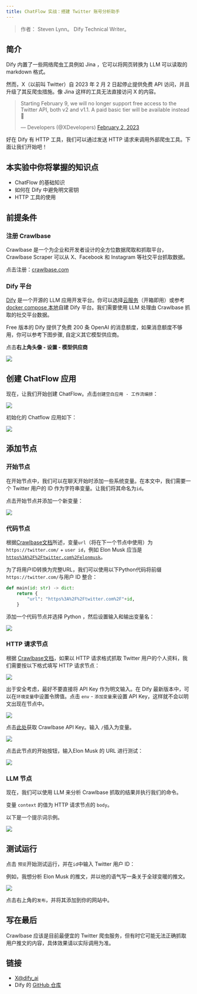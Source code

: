 ```yaml
---
title: ChatFlow 实战：搭建 Twitter 账号分析助手
---
```



> 作者： Steven Lynn。 Dify Technical Writer。

## 简介

Dify 内置了一些网络爬虫工具例如 Jina ，它可以将网页转换为 LLM 可以读取的 markdown 格式。

然而，X（以前叫 Twitter）自 2023 年 2 月 2 日起停止提供免费 API 访问，并且升级了其反爬虫措施。像 Jina 这样的工具无法直接访问 X 的内容。

> Starting February 9, we will no longer support free access to the Twitter API, both v2 and v1.1. A paid basic tier will be available instead 🧵
>
> — Developers (@XDevelopers) [February 2, 2023](https://twitter.com/XDevelopers/status/1621026986784337922?ref\_src=twsrc%5Etfw)

好在 Dify 有 HTTP 工具，我们可以通过发送 HTTP 请求来调用外部爬虫工具。下面让我们开始吧！

## 本实验中你将掌握的知识点

* ChatFlow 的基础知识
* 如何在 Dify 中避免明文密钥
* HTTP 工具的使用

## **前提条件**

### 注册 Crawlbase

Crawlbase 是一个为企业和开发者设计的全方位数据爬取和抓取平台，Crawlbase Scraper 可以从 X、Facebook 和 Instagram 等社交平台抓取数据。

点击注册：[crawlbase.com](https://crawlbase.com)

### Dify 平台

[Dify](https://cloud.dify.ai/) 是一个开源的 LLM 应用开发平台。你可以选择[云服务](https://cloud.dify.ai/)（开箱即用）或参考 [docker compose 本地](/getting-started/install-self-hosted)自建 Dify 平台。我们需要使用 LLM 处理由 Crawlbase 抓取的社交平台数据。

Free 版本的 Dify 提供了免费 200 条 OpenAI 的消息额度，如果消息额度不够用，你可以参考下图步骤, 自定义其它模型供应商。

点击**右上角头像 - 设置 - 模型供应商**

![](https://assets-docs.dify.ai/dify-enterprise-mintlify/zh_CN/workshop/intermediate/52f3f299b05ff94ee0421604dd810e35.png)

## 创建 ChatFlow 应用

现在，让我们开始创建 ChatFlow。点击`创建空白应用 - 工作流编排`：

![](https://assets-docs.dify.ai/dify-enterprise-mintlify/zh_CN/workshop/intermediate/82f9f17b80fb3755efff0a260c0aeb81.png)

初始化的 Chatflow 应用如下：

![](https://assets-docs.dify.ai/dify-enterprise-mintlify/zh_CN/workshop/intermediate/5e71089affe0d284e67388e47c92e324.png)

## 添加节点

### 开始节点

在开始节点中，我们可以在聊天开始时添加一些系统变量。在本文中，我们需要一个 Twitter 用户的 ID 作为字符串变量。让我们将其命名为`id`。

点击开始节点并添加一个新变量：

![](https://assets-docs.dify.ai/dify-enterprise-mintlify/zh_CN/workshop/intermediate/cb4bccf4ad0496c7b0dec18dcca738b6.png)

### 代码节点

根据[Crawlbase文档](https://crawlbase.com/docs/crawling-api/scrapers/#twitter-profile)所述，变量`url`（将在下一个节点中使用）为 `https://twitter.com/` + `user id`，例如 Elon Musk 应当是[`https%3A%2F%2Ftwitter.com%2Felonmusk`](https://twitter.com/elonmusk)。

为了将用户ID转换为完整URL，我们可以使用以下Python代码将前缀`https://twitter.com/`与用户 ID 整合：

```python
def main(id: str) -> dict:
    return {
        "url": "https%3A%2F%2Ftwitter.com%2F"+id,
    }
```

添加一个代码节点并选择 Python ，然后设置输入和输出变量名：

![](https://assets-docs.dify.ai/dify-enterprise-mintlify/zh_CN/workshop/intermediate/0a371db2f178f1ddd2f4355327630cc4.png)

### HTTP 请求节点

根据 [Crawlbase文档](https://crawlbase.com/docs/crawling-api/scrapers/#twitter-profile)，如果以 HTTP 请求格式抓取 Twitter 用户的个人资料，我们需要按以下格式填写 HTTP 请求节点：

![](https://assets-docs.dify.ai/dify-enterprise-mintlify/zh_CN/workshop/intermediate/ebb1a2bfd4f219d4184056009f9f30dc.png)

出于安全考虑，最好不要直接将 API Key 作为明文输入。在 Dify 最新版本中，可以在`环境变量`中设置令牌值。点击 `env` - `添加变量`来设置 API Key，这样就不会以明文出现在节点中。

![](https://assets-docs.dify.ai/dify-enterprise-mintlify/zh_CN/workshop/intermediate/e4a8de831404946ca91b6c06f31d0769.png)

点击[此处](https://crawlbase.com/dashboard/account/docs)获取 Crawlbase API Key。输入 `/`插入为变量。

![](https://assets-docs.dify.ai/dify-enterprise-mintlify/zh_CN/workshop/intermediate/f8c6cdb35b7a2b0565be663cf1e731ea.png)

点击此节点的开始按钮，输入Elon Musk 的 URL 进行测试：

![](https://assets-docs.dify.ai/dify-enterprise-mintlify/zh_CN/workshop/intermediate/257690ab83c3ad5515262a71ce228749.png)

### LLM 节点

现在，我们可以使用 LLM 来分析 Crawlbase 抓取的结果并执行我们的命令。

变量 `context` 的值为 HTTP 请求节点的 `body`。

以下是一个提示词示例。

![](https://assets-docs.dify.ai/dify-enterprise-mintlify/zh_CN/workshop/intermediate/8c51fbbe32e95c892a407f8d177fe86a.png)

## 测试运行

点击 `预览`开始测试运行，并在`id`中输入 Twitter 用户 ID：

例如，我想分析 Elon Musk 的推文，并以他的语气写一条关于全球变暖的推文。

![](https://assets-docs.dify.ai/dify-enterprise-mintlify/zh_CN/workshop/intermediate/835a01082e74723138d9f97bee0c6c4b.png)

点击右上角的`发布`，并将其添加到你的网站中。

## 写在最后

Crawlbase 应该是目前最便宜的 Twitter 爬虫服务，但有时它可能无法正确抓取用户推文的内容，具体效果请以实际调用为准。

## 链接

* [X@dify\_ai](https://x.com/dify\_ai)
* Dify 的 [GitHub 仓库](https://github.com/langgenius/dify)

